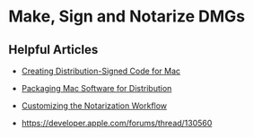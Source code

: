 # Make, Sign and Notarize DMGs

## Helpful Articles

- [Creating Distribution-Signed Code for Mac](https://developer.apple.com/forums/thread/701514#701514021)

- [Packaging Mac Software for Distribution](https://developer.apple.com/forums/thread/701581#701581021)

- [Customizing the Notarization Workflow](https://developer.apple.com/documentation/security/notarizing_macos_software_before_distribution/customizing_the_notarization_workflow?language=objc)

- [https://developer.apple.com/forums/thread/130560](https://developer.apple.com/forums/thread/130560)




